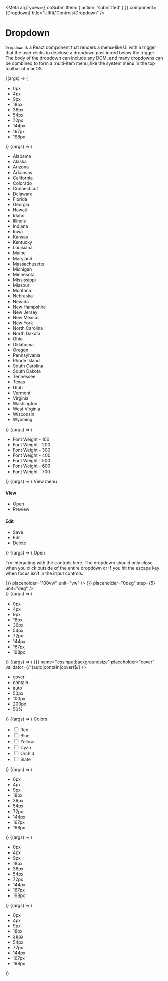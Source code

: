 

<Meta
    argTypes={{ onSubmitItem: { action: 'submitted' } }}
    component={Dropdown}
    title="UIKit/Controls/Dropdown"
/>

# Dropdown

`Dropdown` is a React component that renders a menu-like UI with a trigger
that the user clicks to disclose a dropdown positioned below the trigger.
The body of the dropdown can include any DOM, and many dropdowns can be
combined to form a multi-item menu, like the system menu in the top toolbar
of macOS.

<Canvas>
    <Story args={{ className: 'css-lengths' }} name="CSS Lengths Dropdown">
        {(args) => (
            <Dropdown {...args}>
                <ul>
                    <li>0px</li>
                    <li>4px</li>
                    <li>9px</li>
                    <li>18px</li>
                    <li>36px</li>
                    <li>54px</li>
                    <li>72px</li>
                    <li>144px</li>
                    <li>167px</li>
                    <li>198px</li>
                </ul>
            </Dropdown>
        )}
    </Story>
    <Story
        args={{
            className: 'states-dropdown',
            isSearchable: true,
            name: 'states',
            placeholder: 'Choose a state…',
        }}
        name="States Dropdown"
    >
        {(args) => (
            <Dropdown {...args}>
                <ul>
                    <li>Alabama</li>
                    <li>Alaska</li>
                    <li>Arizona</li>
                    <li>Arkansas</li>
                    <li>California</li>
                    <li>Colorado</li>
                    <li>Connecticut</li>
                    <li>Delaware</li>
                    <li>Florida</li>
                    <li>Georgia</li>
                    <li>Hawaii</li>
                    <li>Idaho</li>
                    <li>Illinois</li>
                    <li>Indiana</li>
                    <li>Iowa</li>
                    <li>Kansas</li>
                    <li>Kentucky</li>
                    <li>Louisiana</li>
                    <li>Maine</li>
                    <li>Maryland</li>
                    <li>Massachusetts</li>
                    <li>Michigan</li>
                    <li>Minnesota</li>
                    <li>Mississippi</li>
                    <li>Missouri</li>
                    <li>Montana</li>
                    <li>Nebraska</li>
                    <li>Nevada</li>
                    <li>New Hampshire</li>
                    <li>New Jersey</li>
                    <li>New Mexico</li>
                    <li>New York</li>
                    <li>North Carolina</li>
                    <li>North Dakota</li>
                    <li>Ohio</li>
                    <li>Oklahoma</li>
                    <li>Oregon</li>
                    <li>Pennsylvania</li>
                    <li>Rhode Island</li>
                    <li>South Carolina</li>
                    <li>South Dakota</li>
                    <li>Tennessee</li>
                    <li>Texas</li>
                    <li>Utah</li>
                    <li>Vermont</li>
                    <li>Virginia</li>
                    <li>Washington</li>
                    <li>West Virginia</li>
                    <li>Wisconsin</li>
                    <li>Wyoming</li>
                </ul>
            </Dropdown>
        )}
    </Story>
    <Story
        args={{
            className: 'font-weight',
            isSearchable: true,
            name: 'fontweight',
        }}
        name="Font Weight Dropdown"
    >
        {(args) => (
            <Dropdown {...args}>
                <ul>
                    <li data-ukt-value="100">
                        <span className="item-title">Font Weight - </span>
                        100
                    </li>
                    <li data-ukt-value="200">
                        <span className="item-title">Font Weight - </span>
                        200
                    </li>
                    <li data-ukt-value="300">
                        <span className="item-title">Font Weight - </span>
                        300
                    </li>
                    <li data-ukt-value="400">
                        <span className="item-title">Font Weight - </span>
                        400
                    </li>
                    <li data-ukt-value="500">
                        <span className="item-title">Font Weight - </span>
                        500
                    </li>
                    <li data-ukt-value="600">
                        <span className="item-title">Font Weight - </span>
                        600
                    </li>
                    <li data-ukt-value="700">
                        <span className="item-title">Font Weight - </span>
                        700
                    </li>
                </ul>
            </Dropdown>
        )}
    </Story>
    <Story
        args={{
            className: 'my-open-on-mount-context-menu',
            isOpenOnMount: true,
        }}
        name="Show Context Menu On Mount"
    >
        {(args) => (
            <Dropdown {...args}>
                View menu
                <Fragment>
                    <h4 className="heading">View</h4>
                    <ul>
                        <li data-ukt-item>Open</li>
                        <li data-ukt-item>Preview</li>
                    </ul>
                    <h4 className="heading">Edit</h4>
                    <ul>
                        <li data-ukt-value="save-item">Save</li>
                        <li data-ukt-value="edit-item">Edit</li>
                        <li data-ukt-value="delete-item">Delete</li>
                    </ul>
                </Fragment>
            </Dropdown>
        )}
    </Story>
    <Story
        args={{
            className: 'dropdown-without-items',
            hasItems: false,
        }}
        name="Dropdown With Interactive Contents"
    >
        {(args) => (
            <Dropdown {...args}>
                Open
                <div>
                    <p>
                        Try interacting with the controls here. The
                        dropdown should only close when you click outside
                        of the entire dropdown or if you hit the escape key
                        when focus isn’t in the input controls.
                    </p>
                    <CSSValueInput
                        cssValueType="length"
                        label="Width"
                        onSubmitValue={() => {}}
                        placeholder="100vw"
                        unit="vw"
                    />
                    <CSSValueInput
                        cssValueType="length"
                        label="Rotation"
                        onSubmitValue={() => {}}
                        placeholder="0deg"
                        step={5}
                        unit="deg"
                    />
                </div>
            </Dropdown>
        )}
    </Story>
    <Story
        args={{
            className: 'searchable-with-label',
            isSearchable: true,
            label: 'Font size',
            name: 'fontsize',
        }}
        name="Searchable With Label"
    >
        {(args) => (
            <Dropdown {...args}>
                <ul>
                    <li>0px</li>
                    <li>4px</li>
                    <li>9px</li>
                    <li>18px</li>
                    <li>36px</li>
                    <li>54px</li>
                    <li>72px</li>
                    <li>144px</li>
                    <li>167px</li>
                    <li>198px</li>
                </ul>
            </Dropdown>
        )}
    </Story>
    <Story
        args={{
            className: 'css-value-input-trigger',
            hasItems: true,
            label: 'Background size',
        }}
        name="CSSValueInput Trigger"
    >
        {(args) => (
            <Dropdown {...args}>
                <CSSValueInput
                    onSubmitValue={() => {}}
                    name="cssinputbackgroundsize"
                    placeholder="cover"
                    validator={/^(auto|contain|cover)$/}
                />
                <ul>
                    <li>cover</li>
                    <li>contain</li>
                    <li>auto</li>
                    <li>50px</li>
                    <li>100px</li>
                    <li>200px</li>
                    <li>50%</li>
                </ul>
            </Dropdown>
        )}
    </Story>
    <Story
        args={{ className: 'checkboxes', keepOpenOnSubmit: true }}
        name="Checkboxes Dropdown"
    >
        {(args) => (
            <Dropdown {...args}>
                Colors
                <ul>
                    <li>
                        <label>
                            <input type="checkbox" /> Red
                        </label>
                    </li>
                    <li>
                        <label>
                            <input type="checkbox" /> Blue
                        </label>
                    </li>
                    <li>
                        <label>
                            <input type="checkbox" /> Yellow
                        </label>
                    </li>
                    <li>
                        <label>
                            <input type="checkbox" /> Cyan
                        </label>
                    </li>
                    <li>
                        <label>
                            <input type="checkbox" /> Orchid
                        </label>
                    </li>
                    <li>
                        <label>
                            <input type="checkbox" /> Slate
                        </label>
                    </li>
                </ul>
            </Dropdown>
        )}
    </Story>
    <Story
        args={{
            className: 'disabled-dropdown',
            disabled: true,
            isSearchable: true,
            label: 'Disabled',
            name: 'disabledexample',
            value: '167px',
        }}
        name="Disabled Dropdown"
    >
        {(args) => (
            <Dropdown {...args}>
                <ul>
                    <li>0px</li>
                    <li>4px</li>
                    <li>9px</li>
                    <li>18px</li>
                    <li>36px</li>
                    <li>54px</li>
                    <li>72px</li>
                    <li>144px</li>
                    <li>167px</li>
                    <li>198px</li>
                </ul>
            </Dropdown>
        )}
    </Story>
    <Story
        args={{
            className: 'out-of-bounds-example',
            isSearchable: true,
            name: 'outofboundsatbottom',
            placeholder: 'Show above',
        }}
        name="Out Of Bounds At Bottom"
    >
        {(args) => (
            <Dropdown {...args}>
                <ul>
                    <li>0px</li>
                    <li>4px</li>
                    <li>9px</li>
                    <li>18px</li>
                    <li>36px</li>
                    <li>54px</li>
                    <li>72px</li>
                    <li>144px</li>
                    <li>167px</li>
                    <li>198px</li>
                </ul>
            </Dropdown>
        )}
    </Story>
    <Story
        args={{
            className: 'out-of-bounds-example position-right',
            isSearchable: true,
            name: 'outofboundsatright',
            placeholder: 'Show above & to the left',
        }}
        name="Out Of Bounds At Right"
    >
        {(args) => (
            <Dropdown {...args}>
                <ul>
                    <li>0px</li>
                    <li>4px</li>
                    <li>9px</li>
                    <li>18px</li>
                    <li>36px</li>
                    <li>54px</li>
                    <li>72px</li>
                    <li>144px</li>
                    <li>167px</li>
                    <li>198px</li>
                </ul>
            </Dropdown>
        )}
    </Story>
</Canvas>

<Props story="States Dropdown" />
